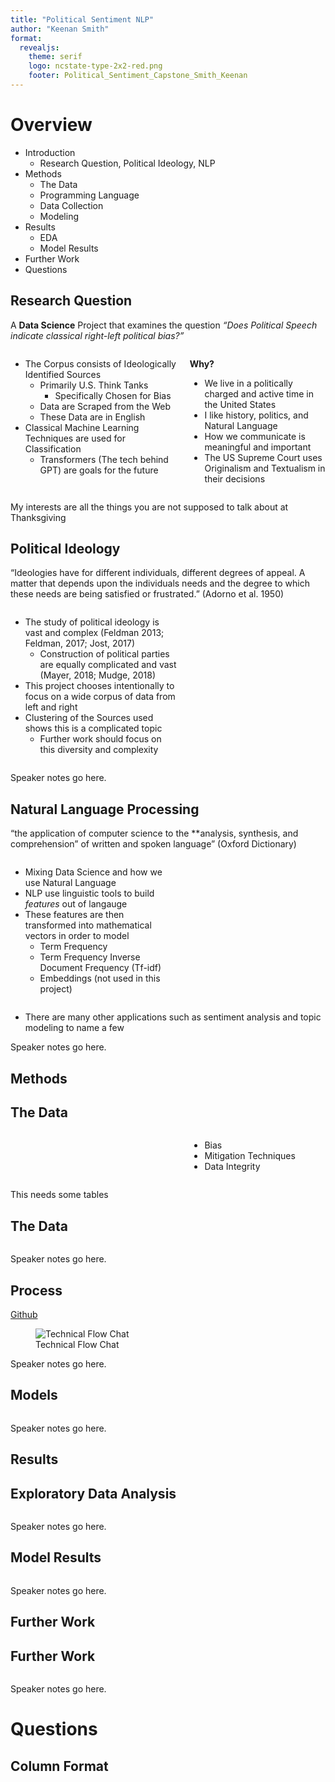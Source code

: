 ```yaml
---
title: "Political Sentiment NLP"
author: "Keenan Smith"
format:
  revealjs:
    theme: serif
    logo: ncstate-type-2x2-red.png
    footer: Political_Sentiment_Capstone_Smith_Keenan 
---
```


# Overview {.smaller}

-   Introduction
    -   Research Question, Political Ideology, NLP
-   Methods
    -   The Data
    -   Programming Language
    -   Data Collection
    -   Modeling
-   Results
    -   EDA
    -   Model Results
-   Further Work
-   Questions

## Research Question {.smaller}

A **Data Science** Project that examines the question *"Does Political Speech indicate classical right-left political bias?"*

:::: {.columns}
::: {.column width="55%"}

- The Corpus consists of Ideologically Identified Sources
  - Primarily U.S. Think Tanks
    - Specifically Chosen for Bias
  - Data are Scraped from the Web
  - These Data are in English
- Classical Machine Learning Techniques are used for Classification
  - Transformers (The tech behind GPT) are goals for the future

:::

::: {.column width="45%"}

**Why?**

- We live in a politically charged and active time in the United States
- I like history, politics, and Natural Language
- How we communicate is meaningful and important
- The US Supreme Court uses Originalism and Textualism in their decisions

:::
::::

::: {.notes}
My interests are all the things you are not supposed to talk about at Thanksgiving
:::

## Political Ideology {.smaller}

"Ideologies have for different individuals, different degrees of appeal. A matter that depends upon the individuals needs and the degree to which these needs are being satisfied or frustrated." (Adorno et al. 1950)

:::: {.columns}
::: {.column width="55%"}
- The study of political ideology is vast and complex (Feldman 2013; Feldman, 2017; Jost, 2017)
  - Construction of political parties are equally complicated and vast (Mayer, 2018; Mudge, 2018)
- This project chooses intentionally to focus on a wide corpus of data from left and right
- Clustering of the Sources used shows this is a complicated topic
  - Further work should focus on this diversity and complexity
:::

::: {.column width="45%"}
:::
::::

::: {.notes}
Speaker notes go here.
:::

## Natural Language Processing {.smaller}

"the application of computer science to the **analysis, synthesis, and comprehension" of written and spoken language" (Oxford Dictionary)

:::: {.columns}
::: {.column width="55%"}

- Mixing Data Science and how we use Natural Language
- NLP use linguistic tools to build *features* out of langauge
- These features are then transformed into mathematical vectors in order to model
  - Term Frequency
  - Term Frequency Inverse Document Frequency (Tf-idf)
  - Embeddings (not used in this project)
  
:::

::: {.column width="45%"}
:::
::::

- There are many other applications such as sentiment analysis and topic modeling to name a few

::: {.notes}
Speaker notes go here.
:::

## Methods

## The Data {.smaller}

:::: {.columns}
::: {.column width="55%"}
:::

::: {.column width="45%"}
- Bias
- Mitigation Techniques
- Data Integrity
:::
::::

::: {.notes}
This needs some tables
:::

## The Data {.smaller}

:::: {.columns}
::: {.column width="55%"}
:::

::: {.column width="45%"}
:::
::::

::: {.notes}
Speaker notes go here.
:::

## Process {.smaller}

[Github](https://github.com/keenan-smith-data/political-sentiment)

![Technical Flow Chat](Flow Chart.drawio.png)

::: {.notes}
Speaker notes go here.
:::

## Models {.smaller}

:::: {.columns}
::: {.column width="55%"}
:::

::: {.column width="45%"}
:::
::::

::: {.notes}
Speaker notes go here.
:::

## Results

## Exploratory Data Analysis {.smaller}

:::: {.columns}
::: {.column width="55%"}
:::

::: {.column width="45%"}
:::
::::

::: {.notes}
Speaker notes go here.
:::

## Model Results {.smaller}

:::: {.columns}
::: {.column width="55%"}
:::

::: {.column width="45%"}
:::
::::

::: {.notes}
Speaker notes go here.
:::

## Further Work

## Further Work {.smaller}

:::: {.columns}
::: {.column width="55%"}
:::

::: {.column width="45%"}
:::
::::

::: {.notes}
Speaker notes go here.
:::

# Questions

## Column Format {.smaller}

:::: {.columns}
::: {.column width="55%"}
:::

::: {.column width="45%"}
:::
::::
